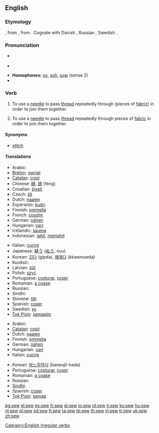 ==English==

===Etymology===
{{etyl|ang}} {{term|siwian}}, from {{proto|Germanic|siwjan}}, from {{proto|Indo-European|sīw-}}. Cognate with Danish {{term|sy|lang=da}}, Russian {{term|шить|lang=ru}}, Swedish {{term|sy|lang=sv}}.

===Pronunciation===
* {{a|UK}} {{IPA|/səʊ/}}
* {{audio|en-us-sew.ogg|Audio (US)}}

* '''Homophones:''' [[so]], [[soh]], [[sow]] (sense 2)
* {{rhymes|əʊ}}

===Verb===
{{en-verb|sews|sewing|sewed|'''[[sewn]]''' ''or'' '''[[sewed]]'''}}

# {{transitive}} To use a [[needle]] to pass [[thread]] repeatedly through (pieces of [[fabric]]) in order to join them together.
# {{intransitive}} To use a [[needle]] to pass [[thread]] repeatedly through pieces of [[fabric]] in order to join them together.

====Synonyms====
* [[stitch]]

====Translations====
{{trans-top|(transitive) use a needle}}
* Arabic: {{Arab|[[خيط]]}} {{IPAchar|(xéyyaṭa)}}
* [[Breton]]: [[gwriat]]
* [[Catalan]]: [[cosir]]
* Chinese: [[縫]], [[缝]] (féng)
* Croatian: [[šivati]]
* Czech: [[šít]]
* Dutch: [[naaien]]
* Esperanto: [[kudri]]
* Finnish: [[ommella]]
* French: [[coudre]]
* German: [[nähen]]
* Hungarian: [[varr]]
* Icelandic: [[sauma]]
* Indonesian: [[jahit]], [[jahit|menjahit]]
{{trans-mid}}
* Italian: [[cucire]]
* Japanese: [[縫う]] ([[ぬう]], nuu)
* Korean: [[깁다]] (gipda), [[꿰매다]] (kkwemaeda)
* Kurdish: {{KUchar|[[دوورین]]}}
* Latvian: [[šūt]]
* Polish: [[szyć]]
* Portuguese: [[costurar]], [[coser]]
* Romanian: [[a coase]]
* Russian: {{t|ru|шить|tr=šit’}}
* Sindhi: {{SDchar|[[سِبَڻُ]]}}
* Slovene: [[šiti]]
* Spanish: [[coser]]
* Swedish: [[sy]]
* [[Tok Pisin]]: [[samapim]]
{{trans-bottom}}

{{trans-top|(intransitive) use a needle}}
* Arabic: {{Arab|[[خاط]]}} {{IPAchar|(xāṭa)}}
* [[Catalan]]: [[cosir]]
* Dutch: [[naaien]]
* Finnish: [[ommella]]
* German: [[nähen]]
* Hungarian: [[varr]]
* Italian: [[cucire]]
{{trans-mid}}
* Korean: [[바느질하다]] (baneujil-hada)
* Portuguese: [[costurar]], [[coser]]
* Romanian: [[a coase]]
* Russian: {{t|ru|шить|tr=šit’}}
* [[Sindhi]]: {{SDchar|[[سِبَڻُ]]}}
* Spanish: [[coser]]
* [[Tok Pisin]]: [[samap]]
{{trans-bottom}}

[[Category:English irregular verbs]]

[[bg:sew]]
[[el:sew]]
[[es:sew]]
[[fr:sew]]
[[gl:sew]]
[[io:sew]]
[[id:sew]]
[[it:sew]]
[[ku:sew]]
[[hu:sew]]
[[nl:sew]]
[[pl:sew]]
[[sd:sew]]
[[fi:sew]]
[[ta:sew]]
[[te:sew]]
[[th:sew]]
[[vi:sew]]
[[tr:sew]]
[[uk:sew]]
[[zh:sew]]